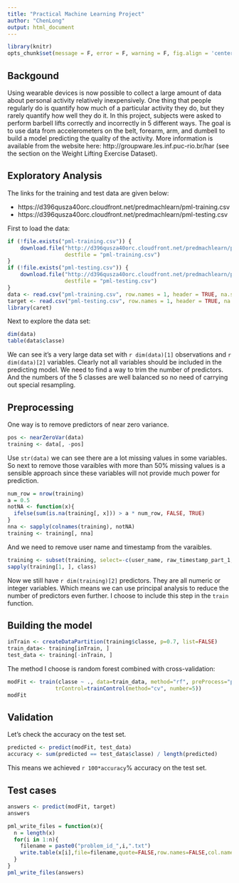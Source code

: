 ---
title: "Practical Machine Learning Project"
author: "ChenLong"
output: html_document
---

```{r setup, cache = F, echo = F, message = F, warning = F, tidy = F}
library(knitr)
opts_chunk$set(message = F, error = F, warning = F, fig.align = 'center', dpi = 100, cache=T, tidy = T, results = "markup", cache.path = '.cache/', fig.path = 'fig/')
```

## Backgound
Using wearable devices is now possible to collect a large amount of data about personal activity relatively inexpensively. One thing that people regularly do is quantify how much of a particular activity they do, but they rarely quantify how well they do it. In this project, subjects were asked to perform barbell lifts correctly and incorrectly in 5 different ways. The goal is to use data from accelerometers on the belt, forearm, arm, and dumbell to build a model predicting the quality of the activity. More information is available from the website here: http://groupware.les.inf.puc-rio.br/har (see the section on the Weight Lifting Exercise Dataset).

## Exploratory Analysis

The links for the training and test data are given below:

* https://d396qusza40orc.cloudfront.net/predmachlearn/pml-training.csv
* https://d396qusza40orc.cloudfront.net/predmachlearn/pml-testing.csv

First to load the data:

```{r load}
if (!file.exists("pml-training.csv")) {
    download.file("http://d396qusza40orc.cloudfront.net/predmachlearn/pml-training.csv", 
                  destfile = "pml-training.csv")
}
if (!file.exists("pml-testing.csv")) {
    download.file("http://d396qusza40orc.cloudfront.net/predmachlearn/pml-testing.csv", 
                  destfile = "pml-testing.csv")
}
data <- read.csv("pml-training.csv", row.names = 1, header = TRUE, na.strings = c("NA",""))
target <- read.csv("pml-testing.csv", row.names = 1, header = TRUE, na.strings = c("NA",""))
library(caret)
```

Next to explore the data set:

```{r exploratory}
dim(data)
table(data$classe)
```
We can see it's a very large data set with `r dim(data)[1]` observations and `r dim(data)[2]` variables. Clearly not all variables should be included in the predicting model. We need to find a way to trim the number of predictors. And the numbers of the 5 classes are well balanced so no need of carrying out special resampling.

## Preprocessing

One way is to remove predictors of near zero variance.

```{r remove zero variance}
pos <- nearZeroVar(data)
training <- data[, -pos]
```

Use `str(data)` we can see there are a lot missing values in some variables. So next to remove those varaibles with more than 50% missing values is a sensible approach since these variables will not provide much power for prediction.

```{r remove missing values}
num_row = nrow(training)
a = 0.5
notNA <- function(x){
  ifelse(sum(is.na(training[, x])) > a * num_row, FALSE, TRUE)
}
nna <- sapply(colnames(training), notNA)
training <- training[, nna]
```

And we need to remove user name and timestamp from the varaibles.

```{r remove time and name}
training <- subset(training, select=-c(user_name, raw_timestamp_part_1, raw_timestamp_part_2, cvtd_timestamp))
sapply(training[1, ], class)
```

Now we still have `r dim(training)[2]` predictors. They are all numeric or integer variables. Which means we can use principal analysis to reduce the number of predictors even further. I choose to include this step in the `train` function.

## Building the model

```{r data set partition}
inTrain <- createDataPartition(training$classe, p=0.7, list=FALSE)
train_data<- training[inTrain, ]
test_data <- training[-inTrain, ]
```

The method I choose is random forest combined with cross-validation:

```{r training}
modFit <- train(classe ~ ., data=train_data, method="rf", preProcess="pca",
               trControl=trainControl(method="cv", number=5))
modFit
```

## Validation
Let's check the accuracy on the test set.

```{r validation}
predicted <- predict(modFit, test_data)
accuracy <- sum(predicted == test_data$classe) / length(predicted)
```

This means we achieved `r 100*accuracy`% accuracy on the test set.

## Test cases

```{r test cases}
answers <- predict(modFit, target)
answers
```

```{r output}
pml_write_files = function(x){
  n = length(x)
  for(i in 1:n){
    filename = paste0("problem_id_",i,".txt")
    write.table(x[i],file=filename,quote=FALSE,row.names=FALSE,col.names=FALSE)
  }
}
pml_write_files(answers)
```